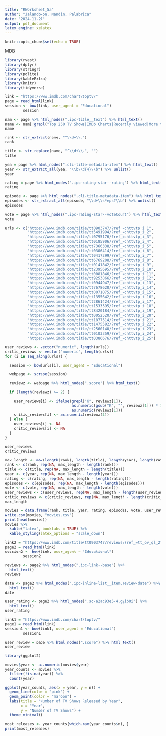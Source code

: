 ```yaml
---
title: "RWorksheet_5a"
author: "Jalando-on, Nandin, Palabrica"
date: "2024-11-27"
output: pdf_document
latex_engine: xelatex
---
```


```r
knitr::opts_chunk$set(echo = TRUE)

```

MDB

```r
library(rvest)
library(dplyr)
library(stringr)
library(polite)
library(kableExtra)
library(knitr)
library(tidyverse)

link = "https://www.imdb.com/chart/toptv/"
page = read_html(link)
session <- bow(link, user_agent = "Educational") 
        session
```

```r
nam <- page %>% html_nodes(".ipc-title__text") %>% html_text()
name <- nam[!grepl("Top 250 TV Shows|IMDb Charts|Recently viewed|More to explore", nam, ignore.case = TRUE)]
name
```
```r
rank <- str_extract(name, "^\\d+\\.")
rank
```


```r
title <- str_replace(name, "^\\d+\\.", "")
title
```


```r
yea = page %>% html_nodes(".cli-title-metadata-item") %>% html_text()
year <- str_extract_all(yea, "\\b\\d{4}\\b") %>% unlist()
year
```

```r
rating = page %>% html_nodes(".ipc-rating-star--rating") %>% html_text()
rating
```


```r
episode <- page %>% html_nodes(".cli-title-metadata-item") %>% html_text()
episodes <- str_extract_all(episode, "\\d+\\s*eps?\\b") %>% unlist()
episodes
```

```r
vote = page %>% html_nodes(".ipc-rating-star--voteCount") %>% html_text()
vote
```
```r
urls <- c("https://www.imdb.com/title/tt0903747/?ref_=chttvtp_i_1", 
          "https://www.imdb.com/title/tt5491994/?ref_=chttvtp_i_2",
          "https://www.imdb.com/title/tt0795176/?ref_=chttvtp_i_3",
          "https://www.imdb.com/title/tt0185906/?ref_=chttvtp_i_4",
          "https://www.imdb.com/title/tt7366338/?ref_=chttvtp_i_5",
          "https://www.imdb.com/title/tt0306414/?ref_=chttvtp_i_6",
          "https://www.imdb.com/title/tt0417299/?ref_=chttvtp_i_7",
          "https://www.imdb.com/title/tt6769208/?ref_=chttvtp_i_8",
          "https://www.imdb.com/title/tt0141842/?ref_=chttvtp_i_9",
          "https://www.imdb.com/title/tt2395695/?ref_=chttvtp_i_10",
          "https://www.imdb.com/title/tt0081846/?ref_=chttvtp_i_11",
          "https://www.imdb.com/title/tt9253866/?ref_=chttvtp_i_12",
          "https://www.imdb.com/title/tt0944947/?ref_=chttvtp_i_13",
          "https://www.imdb.com/title/tt7678620/?ref_=chttvtp_i_14",
          "https://www.imdb.com/title/tt0071075/?ref_=chttvtp_i_15",
          "https://www.imdb.com/title/tt1355642/?ref_=chttvtp_i_16",
          "https://www.imdb.com/title/tt2861424/?ref_=chttvtp_i_17",
          "https://www.imdb.com/title/tt1533395/?ref_=chttvtp_i_18",
          "https://www.imdb.com/title/tt8420184/?ref_=chttvtp_i_19",
          "https://www.imdb.com/title/tt0052520/?ref_=chttvtp_i_20",
          "https://www.imdb.com/title/tt1877514/?ref_=chttvtp_i_21",
          "https://www.imdb.com/title/tt1475582/?ref_=chttvtp_i_22",
          "https://www.imdb.com/title/tt2560140/?ref_=chttvtp_i_23",
          "https://www.imdb.com/title/tt0103359/?ref_=chttvtp_i_24",
          "https://www.imdb.com/title/tt0386676/?ref_=chttvtp_i_25")

user_reviews <- vector("numeric", length(urls))
critic_reviews <- vector("numeric", length(urls))
for (i in seq_along(urls)) {

  session <- bow(urls[i], user_agent = "Educational")

  webpage <- scrape(session)

  reviewz <- webpage %>% html_nodes(".score") %>% html_text()

  if (length(reviewz) >= 2) {

    user_reviews[i] <- ifelse(grepl("K", reviewz[1]), 
                              as.numeric(gsub("K", "", reviewz[1])) * 1000, 
                              as.numeric(reviewz[1]))
    critic_reviews[i] <- as.numeric(reviewz[2])
  } else {
    user_reviews[i] <- NA
    critic_reviews[i] <- NA
  }
}
```


```r
user_reviews
critic_reviews
```

```r
max_length <- max(length(rank), length(title), length(year), length(rating), length(episodes), length(vote))
rank <- c(rank, rep(NA, max_length - length(rank)))
title <- c(title, rep(NA, max_length - length(title)))
year <- c(year, rep(NA, max_length - length(year)))
rating <- c(rating, rep(NA, max_length - length(rating)))
episodes <- c(episodes, rep(NA, max_length - length(episodes)))
vote <- c(vote, rep(NA, max_length - length(vote)))
user_reviews <- c(user_reviews, rep(NA, max_length - length(user_reviews)))
critic_reviews <- c(critic_reviews, rep(NA, max_length - length(critic_reviews)))
max_length
```
```r
movies = data.frame(rank, title, year, rating, episodes, vote, user_reviews, critic_reviews, stringsAsFactors = FALSE)
write.csv(movies, "movies.csv")
print(head(movies))
movies %>%
  kable("latex", booktabs = TRUE) %>%
  kable_styling(latex_options = "scale_down")
```
```r
link2 = "https://www.imdb.com/title/tt0903747/reviews/?ref_=tt_ov_ql_2"
page2 = read_html(link)
session2 <- bow(link, user_agent = "Educational") 
        session2
```
```r
reviews <- page2 %>% html_nodes(".ipc-link--base") %>%  
  html_text()
reviews

```
```r
date <- page2 %>% html_nodes(".ipc-inline-list__item.review-date") %>%  
  html_text()
date 

```
```r
user_rating <- page2 %>% html_nodes(".sc-a2ac93e5-4.gyibOi") %>%  
  html_text()
user_rating
```


```r
link1 = "https://www.imdb.com/chart/toptv/"
page1 = read_html(link)
session1 <- bow(link1, user_agent = "Educational") 
        session1
```

```r
user_review = page %>% html_nodes(".score") %>% html_text()
user_review
```
```r
library(ggplot2)

movies$year <- as.numeric(movies$year)
year_counts <- movies %>%
  filter(!is.na(year)) %>%
  count(year)

ggplot(year_counts, aes(x = year, y = n)) +
  geom_line(color = "pink") +
  geom_point(color = "maroon") +
  labs(title = "Number of TV Shows Released by Year",
       x = "Year",
       y = "Number of TV Shows") +
  theme_minimal()

most_releases <- year_counts[which.max(year_counts$n), ]
print(most_releases)
```
